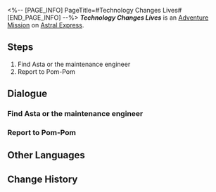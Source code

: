<%-- [PAGE_INFO]
PageTitle=#Technology Changes Lives#
[END_PAGE_INFO] --%>
{{Stub|Dialogue.}}
{{Mission Infobox
|id            = 4050028
|title         = 
|image         = <!--Mission Technology Changes Lives.png-->
|type          = Adventure
|event_name    = 
|chapter       = 
|requirements  = {{subst:void|<!--Unknown: {"Type":"Manual"}-->}}
|summary       = <!--official mission summary from Fate's Atlas-->
|characters    = Trailblazer
|startLocation = [[Astral Express]] - [[Parlor Car]]
|world         = Astral Express
|area          = Parlor Car
|prev          = 
|next          = 
|rewards       = Adventure Log*1; Mechanical Parts*1; Credit*8,000
}}
'''''Technology Changes Lives''''' is an [[Adventure Mission]] on [[Astral Express]].

==Steps==
# Find Asta or the maintenance engineer
# Report to Pom-Pom

<!--
==Gameplay Notes==

--><!--
==Trial Character==

-->
==Dialogue==
{{Stub Dialogue}}
{{Dialogue End}}

===Find Asta or the maintenance engineer===
{{Mission Description|type=adventure|location=Master Control Zone|update|The conductor asked you to borrow the space station's manual labor robot from the maintenance engineer or Asta.}}
{{Dialogue Start}}
:{{tx}}
{{Dialogue End}}

===Report to Pom-Pom===
{{Mission Description|type=adventure|location=Parlor Car|update|It was a shame, but report to Pom-Pom first!}}
{{Dialogue Start}}
:{{tx}}
{{Dialogue End}}

==Other Languages==
{{Other Languages
|en   = Technology Changes Lives
|zhs  = 科技改变生活
|zht  = 科技改變生活
|ja   = 科学と技術が生活を変える
|ko   = 과학이 삶을 바꾼다
|es   = La tecnología transforma vidas
|fr   = La technologie change la vie
|ru   = Технологии меняют жизнь
|th   = เทคโนโลยีเปลี่ยนชีวิต
|vi   = Khoa Học Thay Đổi Đời Sống
|de   = Technologie verändert das Leben
|id   = Teknologi Mengubah Kehidupan
|pt   = Tecnologia Muda Vidas
}}

==Change History==
{{Change History|1.1}}
